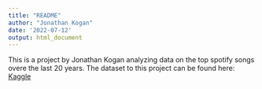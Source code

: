 ```yaml
---
title: "README"
author: "Jonathan Kogan"
date: '2022-07-12'
output: html_document
---
```


This is a project by Jonathan Kogan analyzing data on the top spotify songs overe the last 20 years. The dataset to this project can be found here: [Kaggle](https://www.kaggle.com/datasets/paradisejoy/top-hits-spotify-from-20002019)